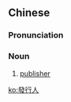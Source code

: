 {{also|发行人}}
==Chinese==
{{zh-forms|s=发行人|type=21}}

===Pronunciation===
{{zh-pron
|m=fāxíngrén
|mn=hoat-hêng-jîn
|cat=n
}}

===Noun===
{{zh-noun}}

# [[publisher]]

[[ko:發行人]]
